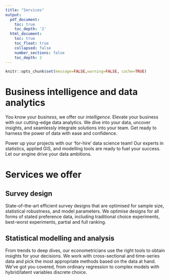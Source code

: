 ```yaml
---
title: "Services"
output:
  pdf_document:
    toc: true
    toc_depth: '2'
  html_document:
    toc: true
    toc_float: true
    collapsed: false
    number_sections: false
    toc_depth: 2
---
```


```r
knitr::opts_chunk$set(message=FALSE,warning=FALSE, cache=TRUE)
```


# Business intelligence and data analytics

You know your *business*, we offer our *intelligence*. Elevate your business with our cutting-edge data analytics. We dive into your data, uncover insights, and seamlessly integrate solutions into your team. Get ready to harness the power of data with ease and confidence.

Power up your projects with our 'for-hire' data science team! Our experts in statistics, applied GIS, and modelling tools are ready to fuel your success. Let our engine drive your data ambitions.


# Services we offer

## Survey design
State-of-the-art efficient survey designs that are optimised for sample size, statistical robustness, and model parameters. We optimise designs for all forms of stated preference data, including traditional choice experiments, best-worst experiments, partial and full ranking.  


## Statistical modelling and analysis
From trends to deep dives, our econometricians use the right tools to obtain insights for your decisions. We work with cross-sectional and time-series data and pick the most appropriate methods based on the data at hand. We've got you covered, from ordinary regression  to complex models with hybrid/latent variables discrete choice.  
